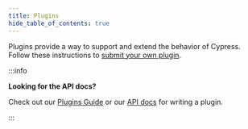 ```yaml
---
title: Plugins
hide_table_of_contents: true
---
```



Plugins provide a way to support and extend the behavior of Cypress. Follow
these instructions to
[submit your own plugin](https://github.com/cypress-io/cypress-documentation/blob/master/CONTRIBUTING.md#adding-plugins).

:::info

<strong>Looking for the API docs?</strong>

Check out our [Plugins Guide](/app/plugins/plugins-guide) or our
[API docs](/api/node-events/writing-a-plugin) for writing a plugin.

:::

<PluginsList />
